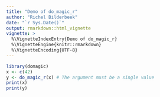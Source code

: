 ```yaml
---
title: "Demo of do_magic_r"
author: "Richel Bilderbeek"
date: "`r Sys.Date()`"
output: rmarkdown::html_vignette
vignette: >
  %\VignetteIndexEntry{Demo of do_magic_r}
  %\VignetteEngine{knitr::rmarkdown}
  %\VignetteEncoding{UTF-8}
---
```


```r
library(domagic)
x <- c(42)
y <- do_magic_r(x) # The argument must be a single value
print(x)
print(y)
```
